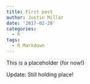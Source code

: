 ```yaml
---
title: First post
author: Justin Millar
date: '2017-02-28'
categories:
  - R
tags:
  - R Markdown
---
```


This is a placeholder (for now!)

Update: Still holding place!